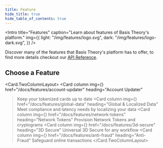 ```yaml
---
title: Feature
hide_title: true
hide_table_of_contents: true
---
```



<Intro
  title="Features"
  caption="Learn about features of Basis Theory's platform."
  img={{
    light: "/img/features/logo.svg",
    dark: "/img/features/logo-dark.svg",
  }}
/>

Discover many of the features that Basis Theory's platform has to offer, to find more details checkout our [API Reference](/docs/api/).

## Choose a Feature

<Card.TwoColumnLayout>
  <Card
    column
    img={<AccountUpdater />}
    href="/docs/features/account-updater"
    heading="Account Updater"
  >Keep your tokenized cards up to date</Card>
  <Card
    column
    img={<Feature />}
    href="/docs/features/global-data"
    heading="Global & Localized Data"
  >Meet compliance and latency needs by localizing your data</Card>
  <Card
    column
    img={<NetworkTokens />}
    href="/docs/features/network-tokens"
    heading="Network Tokens"
  >Provision Network Tokens and cryptograms</Card>
  <Card
    column
    img={<Feature />}
    href="/docs/features/3d-secure"
    heading="3D Secure"
  >Universal 3D Secure for any workflow</Card>
  <Card
    column
    img={<Feature />}
    href="/docs/features/anti-fraud"
    heading="Anti-Fraud"
  >Safeguard online transactions</Card>
</Card.TwoColumnLayout>
